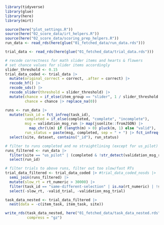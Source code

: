 ```r
library(tidyverse)
library(glue)
library(here)
library(mirt)

source(here("plot_settings.R"))
source(here("02_score_data/irt_helpers.R"))
source(here("02_score_data/scoring_prep_helpers.R"))
run_data <- read_rds(here(glue("01_fetched_data/run_data.rds")))

trial_data <- read_rds(here(glue("01_fetched_data/trial_data.rds")))
```

```r
# recode correctness for math slider items and hearts & flowers
# set chance values for slider items accordingly
slider_threshold <- 0.15
trial_data_coded <- trial_data |>
  mutate(original_correct = correct, .after = correct) |>
  recode_hf() |>
  recode_sds() |>
  recode_slider(threshold = slider_threshold) |>
  mutate(chance = if_else(item_group == "slider", 1 / slider_threshold / 100, chance),
         chance = chance |> replace_na(0))
```

```r
runs <- run_data |>
  mutate(task_id = fct_infreq(task_id),
         completed = if_else(completed, "complete", "incomplete"),
         msg = validation_msg_run |> map(jsonlite::fromJSON) |>
           map_chr(\(m) if (length(m) > 0) pluck(m, 1) else "valid"),
         run_status = paste(msg, completed, sep = " + ") |> fct_infreq() |> fct_rev()) |>
  select(site, dataset, contains("_id"), run_status)
```


```r
# filter to runs completed and no straightlining (except for us_pilot)
runs_filtered <- run_data |>
  filter(site == "us_pilot" | (completed & !str_detect(validation_msg_run, "straightlining"))) |>
  select(run_id)

# filter trials to above runs, filter out too slow/fast RTs
trial_data_filtered <- trial_data_coded |> #trial_data_coded_nosds |>
  semi_join(runs_filtered) |>
  mutate(slow_rt = rt_numeric > 30000) |>
  filter(task_id == "same-different-selection" | is.na(rt_numeric) | !slow_rt, !str_detect(validation_msg_trial, "fast")) |>
  select(-slow_rt, -valid_trial, -validation_msg_trial)
```

```r
task_data_nested <- trial_data_filtered |>
  nest(data = -c(item_task, item_task, site))

write_rds(task_data_nested, here("01_fetched_data/task_data_nested.rds"),
          compress = "gz")
```
